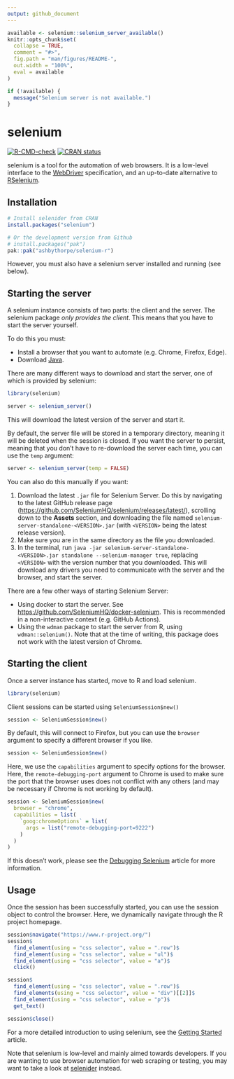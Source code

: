 ```yaml
---
output: github_document
---
```


<!-- README.md is generated from README.Rmd. Please edit that file -->

```r
available <- selenium::selenium_server_available()
knitr::opts_chunk$set(
  collapse = TRUE,
  comment = "#>",
  fig.path = "man/figures/README-",
  out.width = "100%",
  eval = available
)
```

```r
if (!available) {
  message("Selenium server is not available.")
}
```

# selenium

<!-- badges: start -->
[![R-CMD-check](https://github.com/ashbythorpe/selenium-r/actions/workflows/R-CMD-check.yaml/badge.svg)](https://github.com/ashbythorpe/selenium-r/actions/workflows/R-CMD-check.yaml)
[![CRAN status](https://www.r-pkg.org/badges/version/selenium)](https://CRAN.R-project.org/package=selenium)
<!-- badges: end -->

selenium is a tool for the automation of web browsers. It is a low-level interface 
to the [WebDriver](https://w3c.github.io/webdriver/) specification, and an up-to-date
alternative to [RSelenium](https://github.com/ropensci/RSelenium).

## Installation

``` r
# Install selenider from CRAN
install.packages("selenium")

# Or the development version from Github
# install.packages("pak")
pak::pak("ashbythorpe/selenium-r")
```

However, you must also have a selenium server installed and running (see below).

## Starting the server
A selenium instance consists of two parts: the client and the server.
The selenium package *only provides the client*. This means that you
have to start the server yourself. 

To do this you must:

* Install a browser that you want to automate (e.g. Chrome, Firefox, Edge).
* Download [Java](https://www.java.com/).

There are many different ways to download and start the server, one of which
is provided by selenium:

```r
library(selenium)
```

```r
server <- selenium_server()
```

This will download the latest version of the server and start it.

By default, the server file will be stored in a temporary directory, meaning it
will be deleted when the session is closed. If you want the server to persist,
meaning that you don't have to re-download the server each time, you can use
the `temp` argument:

```r
server <- selenium_server(temp = FALSE)
```

You can also do this manually if you want:

1. Download the latest `.jar` file for Selenium Server. Do this by navigating to
   the latest GitHub release page (<https://github.com/SeleniumHQ/selenium/releases/latest/>),
   scrolling down to the **Assets** section, and downloading the file named 
   `selenium-server-standalone-<VERSION>.jar` (with `<VERSION>` being the latest release version).
2. Make sure you are in the same directory as the file you downloaded.
3. In the terminal, run `java -jar selenium-server-standalone-<VERSION>.jar standalone --selenium-manager true`,
   replacing `<VERSION>` with the version number that you downloaded. This will download
   any drivers you need to communicate with the server and the browser, and start the server.

There are a few other ways of starting Selenium Server:

* Using docker to start the server. See <https://github.com/SeleniumHQ/docker-selenium>.
  This is recommended in a non-interactive context (e.g. GitHub Actions).
* Using the `wdman` package to start the server from R, using `wdman::selenium()`. Note
  that at the time of writing, this package does not work with the latest version of
  Chrome.

## Starting the client
Once a server instance has started, move to R and load selenium.
```r
library(selenium)
```

Client sessions can be started using `SeleniumSession$new()`
```r
session <- SeleniumSession$new()
```

By default, this will connect to Firefox, but you can use the `browser` argument to specify
a different browser if you like.

```r
session <- SeleniumSession$new()
```

Here, we use the `capabilities` argument to specify options for the browser.
Here, the `remote-debugging-port` argument to Chrome is used to make sure the port
that the browser uses does not conflict with any others (and may be
necessary if Chrome is not working by default).

```r
session <- SeleniumSession$new(
  browser = "chrome",
  capabilities = list(
    `goog:chromeOptions` = list(
      args = list("remote-debugging-port=9222")
    )
  )
)
```

If this doesn't work, please see the
[Debugging Selenium](https://ashbythorpe.github.io/selenium-r/articles/debugging.html)
article for more information.

## Usage

Once the session has been successfully started, you can use the session
object to control the browser. Here, we dynamically navigate through
the R project homepage.

```r
session$navigate("https://www.r-project.org/")
session$
  find_element(using = "css selector", value = ".row")$
  find_element(using = "css selector", value = "ul")$
  find_element(using = "css selector", value = "a")$
  click()

session$
  find_element(using = "css selector", value = ".row")$
  find_elements(using = "css selector", value = "div")[[2]]$
  find_element(using = "css selector", value = "p")$
  get_text()

session$close()
```

For a more detailed introduction to using selenium, see the
[Getting Started](https://ashbythorpe.github.io/selenium-r/articles/selenium.html)
article.

Note that selenium is low-level and mainly aimed towards developers. If you are
wanting to use browser automation for web scraping or testing, you may want to
take a look at [selenider](https://github.com/ashbythorpe/selenider) instead.
